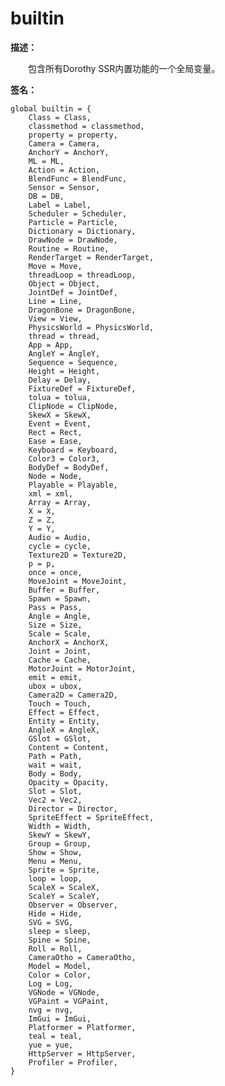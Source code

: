 
# builtin

**描述：**

&emsp;&emsp;包含所有Dorothy SSR内置功能的一个全局变量。

**签名：**
```tl
global builtin = {
	Class = Class,
	classmethod = classmethod,
	property = property,
	Camera = Camera,
	AnchorY = AnchorY,
	ML = ML,
	Action = Action,
	BlendFunc = BlendFunc,
	Sensor = Sensor,
	DB = DB,
	Label = Label,
	Scheduler = Scheduler,
	Particle = Particle,
	Dictionary = Dictionary,
	DrawNode = DrawNode,
	Routine = Routine,
	RenderTarget = RenderTarget,
	Move = Move,
	threadLoop = threadLoop,
	Object = Object,
	JointDef = JointDef,
	Line = Line,
	DragonBone = DragonBone,
	View = View,
	PhysicsWorld = PhysicsWorld,
	thread = thread,
	App = App,
	AngleY = AngleY,
	Sequence = Sequence,
	Height = Height,
	Delay = Delay,
	FixtureDef = FixtureDef,
	tolua = tolua,
	ClipNode = ClipNode,
	SkewX = SkewX,
	Event = Event,
	Rect = Rect,
	Ease = Ease,
	Keyboard = Keyboard,
	Color3 = Color3,
	BodyDef = BodyDef,
	Node = Node,
	Playable = Playable,
	xml = xml,
	Array = Array,
	X = X,
	Z = Z,
	Y = Y,
	Audio = Audio,
	cycle = cycle,
	Texture2D = Texture2D,
	p = p,
	once = once,
	MoveJoint = MoveJoint,
	Buffer = Buffer,
	Spawn = Spawn,
	Pass = Pass,
	Angle = Angle,
	Size = Size,
	Scale = Scale,
	AnchorX = AnchorX,
	Joint = Joint,
	Cache = Cache,
	MotorJoint = MotorJoint,
	emit = emit,
	ubox = ubox,
	Camera2D = Camera2D,
	Touch = Touch,
	Effect = Effect,
	Entity = Entity,
	AngleX = AngleX,
	GSlot = GSlot,
	Content = Content,
	Path = Path,
	wait = wait,
	Body = Body,
	Opacity = Opacity,
	Slot = Slot,
	Vec2 = Vec2,
	Director = Director,
	SpriteEffect = SpriteEffect,
	Width = Width,
	SkewY = SkewY,
	Group = Group,
	Show = Show,
	Menu = Menu,
	Sprite = Sprite,
	loop = loop,
	ScaleX = ScaleX,
	ScaleY = ScaleY,
	Observer = Observer,
	Hide = Hide,
	SVG = SVG,
	sleep = sleep,
	Spine = Spine,
	Roll = Roll,
	CameraOtho = CameraOtho,
	Model = Model,
	Color = Color,
	Log = Log,
	VGNode = VGNode,
	VGPaint = VGPaint,
	nvg = nvg,
	ImGui = ImGui,
	Platformer = Platformer,
	teal = teal,
	yue = yue,
	HttpServer = HttpServer,
	Profiler = Profiler,
}

```
